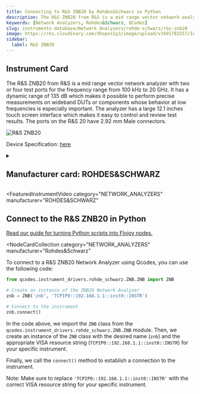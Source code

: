 ```yaml
---
title: Connecting to R&S ZNB20 by Rohdes&Schwarz in Python
description: The R&S ZNB20 from R&S is a mid range vector network analyzer with two or four test ports for the frequency range from 100 kHz to 20 GHz. It has a dynamic range of 135 dB which makes it possible to perform precise measurements on wideband DUTs or components whose behavior at low frequencies is especially important. The analyzer has a large 12.1 inches touch screen interface which makes it easy to control and review test results. The ports on the R&S 20 have 2.92 mm Male connectors.
keywords: [Network Analyzers, Rohdes&Schwarz, QCodes]
slug: instruments-database/Network Analyzers/rohde-schwarz/r&s-znb20
image: https://res.cloudinary.com/dhopxs1y3/image/upload/v1691782557/Instruments/Network%20Analyzer/RS-ZNB20/RS-ZNB20.webp
sidebar:
  label: R&S ZNB20
---
```



## Instrument Card

The R&S ZNB20 from R&S is a mid range vector network analyzer with two or four test ports for the frequency range from 100 kHz to 20 GHz. It has a dynamic range of 135 dB which makes it possible to perform precise measurements on wideband DUTs or components whose behavior at low frequencies is especially important. The analyzer has a large 12.1 inches touch screen interface which makes it easy to control and review test results. The ports on the R&S 20 have 2.92 mm Male connectors.

![R&S ZNB20](https://res.cloudinary.com/dhopxs1y3/image/upload/v1691782557/Instruments/Network%20Analyzer/RS-ZNB20/RS-ZNB20.webp)

Device Specification: [here](https://www.testequipmenthq.com/datasheets/Rohde-Schwarz-ZNB20-Datasheet.pdf)

<details style={{ marginTop: "15px"}}>
<summary><h2 style={{display:'inline'}}>Manufacturer card: ROHDES&SCHWARZ</h2></summary>

![ROHDES&SCHWARZ](https://res.cloudinary.com/dhopxs1y3/image/upload/v1692806194/Instruments/Vendor%20Logos/RohdeSchwarz.png)

Rohde & Schwarz GmbH & Co KG is an international electronics group specializing in the fields of electronic test equipment, broadcast & media, cybersecurity, radiomonitoring and radiolocation, and radiocommunication.

- Headquarters: Munich, Germany
- Yearly Revenue (millions, USD): 2500
- Vendor Website: [here](https://www.rohde-schwarz.com/ca/home_48230.html)

</details>


<FeaturedInstrumentVideo
  category="NETWORK_ANALYZERS"
  manufacturer="ROHDES&SCHWARZ"
></FeaturedInstrumentVideo>

## Connect to the R&S ZNB20 in Python

[Read our guide for turning Python scripts into Flojoy nodes.](https://docs.flojoy.ai/contribution/blocks/custom-flojoy-block/)


<Tabs>
<TabItem value="Flojoy" label="Flojoy" className="flojoy-instrument-tabs">

<NodeCardCollection
  category="NETWORK_ANALYZERS"
  manufacturer="Rohdes&Schwarz"
></NodeCardCollection>

</TabItem>
<TabItem value="QCodes" label="QCodes">

To connect to a R&S ZNB20 Network Analyzer using Qcodes, you can use the following code:

```python
from qcodes.instrument_drivers.rohde_schwarz.ZNB.ZNB import ZNB

# Create an instance of the ZNB20 Network Analyzer
znb = ZNB('znb', 'TCPIP0::192.168.1.1::inst0::INSTR')

# Connect to the instrument
znb.connect()
```

In the code above, we import the `ZNB` class from the `qcodes.instrument_drivers.rohde_schwarz.ZNB.ZNB` module. Then, we create an instance of the `ZNB` class with the desired name (`znb`) and the appropriate VISA resource string (`TCPIP0::192.168.1.1::inst0::INSTR`) for your specific instrument.

Finally, we call the `connect()` method to establish a connection to the instrument.

Note: Make sure to replace `'TCPIP0::192.168.1.1::inst0::INSTR'` with the correct VISA resource string for your specific instrument.

</TabItem>
</Tabs>
